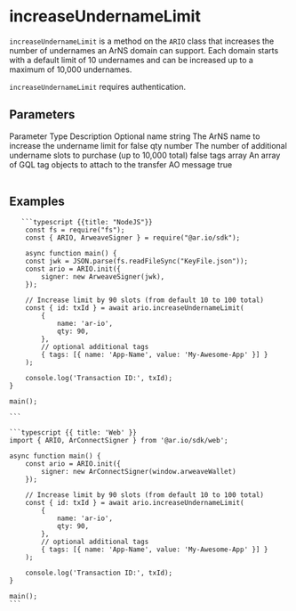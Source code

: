 
<HeroPattern />

# increaseUndernameLimit

`increaseUndernameLimit` is a method on the `ARIO` class that increases the number of undernames an ArNS domain can support. Each domain starts with a default limit of 10 undernames and can be increased up to a maximum of 10,000 undernames.

`increaseUndernameLimit` requires authentication.

## Parameters

<Table>
  <Table.Head>
    <Table.Row>
      <Table.Header>Parameter</Table.Header>
      <Table.Header>Type</Table.Header>
      <Table.Header>Description</Table.Header>
      <Table.Header>Optional</Table.Header>
    </Table.Row>
  </Table.Head>
  <Table.Body>
    <Table.Row>
      <Table.Cell className="font-semibold">name</Table.Cell>
      <Table.Cell>string</Table.Cell>
      <Table.Cell>The ArNS name to increase the undername limit for</Table.Cell>
      <Table.Cell>false</Table.Cell>
    </Table.Row>
    <Table.Row>
      <Table.Cell className="font-semibold">qty</Table.Cell>
      <Table.Cell>number</Table.Cell>
      <Table.Cell>The number of additional undername slots to purchase (up to 10,000 total)</Table.Cell>
      <Table.Cell>false</Table.Cell>
    </Table.Row>
    <Table.Row>
      <Table.Cell className="font-semibold">tags</Table.Cell>
      <Table.Cell>array</Table.Cell>
      <Table.Cell>An array of GQL tag objects to attach to the transfer AO message</Table.Cell>
      <Table.Cell>true</Table.Cell>
    </Table.Row>
  </Table.Body>
</Table>

## Examples

<CodeGroup title="increaseUndernameLimit">

       ```typescript {{title: "NodeJS"}}
        const fs = require("fs");
        const { ARIO, ArweaveSigner } = require("@ar.io/sdk");

        async function main() {
        const jwk = JSON.parse(fs.readFileSync("KeyFile.json"));
        const ario = ARIO.init({
            signer: new ArweaveSigner(jwk),
        });

        // Increase limit by 90 slots (from default 10 to 100 total)
        const { id: txId } = await ario.increaseUndernameLimit(
            {
                name: 'ar-io',
                qty: 90,
            },
            // optional additional tags
            { tags: [{ name: 'App-Name', value: 'My-Awesome-App' }] }
        );

        console.log('Transaction ID:', txId);
    }

    main();

    ```

    ```typescript {{ title: 'Web' }}
    import { ARIO, ArConnectSigner } from '@ar.io/sdk/web';

    async function main() {
        const ario = ARIO.init({
            signer: new ArConnectSigner(window.arweaveWallet)
        });

        // Increase limit by 90 slots (from default 10 to 100 total)
        const { id: txId } = await ario.increaseUndernameLimit(
            {
                name: 'ar-io',
                qty: 90,
            },
            // optional additional tags
            { tags: [{ name: 'App-Name', value: 'My-Awesome-App' }] }
        );

        console.log('Transaction ID:', txId);
    }

    main();
    ```

</CodeGroup>